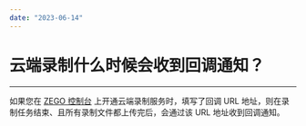 ```yaml
---
date: "2023-06-14"
---
```

# 云端录制什么时候会收到回调通知？
---

如果您在 [ZEGO 控制台](https://console.zego.im/) 上开通云端录制服务时，填写了回调 URL 地址，则在录制任务结束、且所有录制文件都上传完后，会通过该 URL 地址收到回调通知。